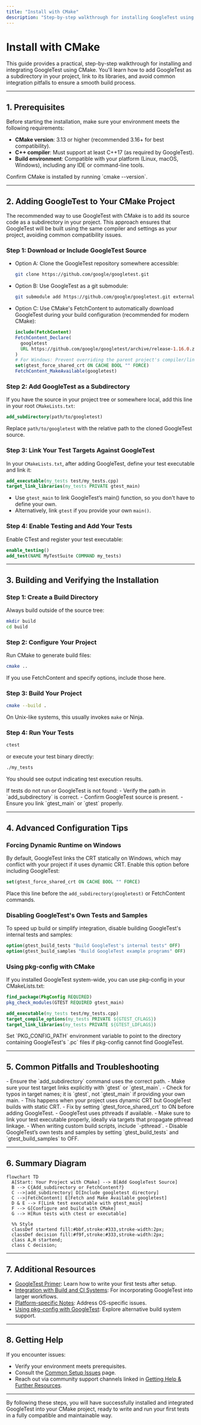 ```yaml
---
title: "Install with CMake"
description: "Step-by-step walkthrough for installing GoogleTest using CMake, including adding it as a subdirectory and linking it in your project. Explains common pitfalls with CMake integration."
---
```


# Install with CMake

This guide provides a practical, step-by-step walkthrough for installing and integrating GoogleTest using CMake. You'll learn how to add GoogleTest as a subdirectory in your project, link to its libraries, and avoid common integration pitfalls to ensure a smooth build process.

---

## 1. Prerequisites

Before starting the installation, make sure your environment meets the following requirements:

- **CMake version**: 3.13 or higher (recommended 3.16+ for best compatibility).
- **C++ compiler**: Must support at least C++17 (as required by GoogleTest).
- **Build environment**: Compatible with your platform (Linux, macOS, Windows), including any IDE or command-line tools.

<Tip>
Confirm CMake is installed by running `cmake --version`.
</Tip>

---

## 2. Adding GoogleTest to Your CMake Project

The recommended way to use GoogleTest with CMake is to add its source code as a subdirectory in your project. This approach ensures that GoogleTest will be built using the same compiler and settings as your project, avoiding common compatibility issues.

### Step 1: Download or Include GoogleTest Source

- Option A: Clone the GoogleTest repository somewhere accessible:

  ```bash
  git clone https://github.com/google/googletest.git
  ```

- Option B: Use GoogleTest as a git submodule:

  ```bash
  git submodule add https://github.com/google/googletest.git external/googletest
  ```

- Option C: Use CMake's FetchContent to automatically download GoogleTest during your build configuration (recommended for modern CMake):

  ```cmake
  include(FetchContent)
  FetchContent_Declare(
    googletest
    URL https://github.com/google/googletest/archive/release-1.16.0.zip
  )
  # For Windows: Prevent overriding the parent project's compiler/linker settings
  set(gtest_force_shared_crt ON CACHE BOOL "" FORCE)
  FetchContent_MakeAvailable(googletest)
  ```

### Step 2: Add GoogleTest as a Subdirectory

If you have the source in your project tree or somewhere local, add this line in your root `CMakeLists.txt`:

```cmake
add_subdirectory(path/to/googletest)
```

Replace `path/to/googletest` with the relative path to the cloned GoogleTest source.

### Step 3: Link Your Test Targets Against GoogleTest

In your `CMakeLists.txt`, after adding GoogleTest, define your test executable and link it:

```cmake
add_executable(my_tests test/my_tests.cpp)
target_link_libraries(my_tests PRIVATE gtest_main)
```

- Use `gtest_main` to link GoogleTest’s main() function, so you don't have to define your own.
- Alternatively, link `gtest` if you provide your own `main()`.

### Step 4: Enable Testing and Add Your Tests

Enable CTest and register your test executable:

```cmake
enable_testing()
add_test(NAME MyTestSuite COMMAND my_tests)
```

---

## 3. Building and Verifying the Installation

### Step 1: Create a Build Directory

Always build outside of the source tree:

```bash
mkdir build
cd build
```

### Step 2: Configure Your Project

Run CMake to generate build files:

```bash
cmake ..
```

If you use FetchContent and specify options, include those here.

### Step 3: Build Your Project

```bash
cmake --build .
```

On Unix-like systems, this usually invokes `make` or Ninja.

### Step 4: Run Your Tests

```bash
ctest
```

or execute your test binary directly:

```bash
./my_tests
```

You should see output indicating test execution results.

<Check>
If tests do not run or GoogleTest is not found:
- Verify the path in `add_subdirectory` is correct.
- Confirm GoogleTest source is present.
- Ensure you link `gtest_main` or `gtest` properly.
</Check>

---

## 4. Advanced Configuration Tips

### Forcing Dynamic Runtime on Windows

By default, GoogleTest links the CRT statically on Windows, which may conflict with your project if it uses dynamic CRT. Enable this option before including GoogleTest:

```cmake
set(gtest_force_shared_crt ON CACHE BOOL "" FORCE)
```

Place this line before the `add_subdirectory(googletest)` or FetchContent commands.

### Disabling GoogleTest's Own Tests and Samples

To speed up build or simplify integration, disable building GoogleTest's internal tests and samples:

```cmake
option(gtest_build_tests "Build GoogleTest's internal tests" OFF)
option(gtest_build_samples "Build GoogleTest example programs" OFF)
```

### Using pkg-config with CMake

If you installed GoogleTest system-wide, you can use pkg-config in your CMakeLists.txt:

```cmake
find_package(PkgConfig REQUIRED)
pkg_check_modules(GTEST REQUIRED gtest_main)

add_executable(my_tests test/my_tests.cpp)
target_compile_options(my_tests PRIVATE ${GTEST_CFLAGS})
target_link_libraries(my_tests PRIVATE ${GTEST_LDFLAGS})
```

<Tip>
Set `PKG_CONFIG_PATH` environment variable to point to the directory containing GoogleTest's `.pc` files if pkg-config cannot find GoogleTest.
</Tip>

---

## 5. Common Pitfalls and Troubleshooting

<AccordionGroup title="Common Issues with CMake Integration">
<Accordion title="GoogleTest Not Found or Linked Correctly">
- Ensure the `add_subdirectory` command uses the correct path.
- Make sure your test target links explicitly with `gtest` or `gtest_main`.
- Check for typos in target names; it is `gtest`, not `gtest_main` if providing your own main.
</Accordion>

<Accordion title="Runtime Library Mismatch on Windows with MSVC">
- This happens when your project uses dynamic CRT but GoogleTest builds with static CRT.
- Fix by setting `gtest_force_shared_crt` to ON before adding GoogleTest.
</Accordion>

<Accordion title="Pthread Link Errors on Unix-like Systems">
- GoogleTest uses pthreads if available.
- Make sure to link your test executable properly, ideally via targets that propagate pthread linkage.
- When writing custom build scripts, include `-pthread`.
</Accordion>

<Accordion title="Build Slow or Includes GoogleTest Tests You Don’t Need">
- Disable GoogleTest’s own tests and samples by setting `gtest_build_tests` and `gtest_build_samples` to OFF.
</Accordion>
</AccordionGroup>

---

## 6. Summary Diagram

```mermaid
flowchart TD
  A[Start: Your Project with CMake] --> B[Add GoogleTest Source]
  B --> C{Add_subdirectory or FetchContent?}
  C -->|add_subdirectory| D[Include googletest directory]
  C -->|FetchContent| E[Fetch and Make Available googletest]
  D & E --> F[Link test executable with gtest_main]
  F --> G[Configure and build with CMake]
  G --> H[Run tests with ctest or executable]

  %% Style
  classDef startend fill:#bbf,stroke:#333,stroke-width:2px;
  classDef decision fill:#f9f,stroke:#333,stroke-width:2px;
  class A,H startend;
  class C decision;
```

---

## 7. Additional Resources

- [GoogleTest Primer](primer.md): Learn how to write your first tests after setup.
- [Integration with Build and CI Systems](overview/integration-adoption/integration-workflow.mdx): For incorporating GoogleTest into larger workflows.
- [Platform-specific Notes](getting-started/installation/platform-specific-notes.mdx): Address OS-specific issues.
- [Using pkg-config with GoogleTest](docs/pkgconfig.md): Explore alternative build system support.

---

## 8. Getting Help

If you encounter issues:

- Verify your environment meets prerequisites.
- Consult the [Common Setup Issues](getting-started/support/common-setup-issues.mdx) page.
- Reach out via community support channels linked in [Getting Help & Further Resources](getting-started/support/finding-help.mdx).

---

By following these steps, you will have successfully installed and integrated GoogleTest into your CMake project, ready to write and run your first tests in a fully compatible and maintainable way.
